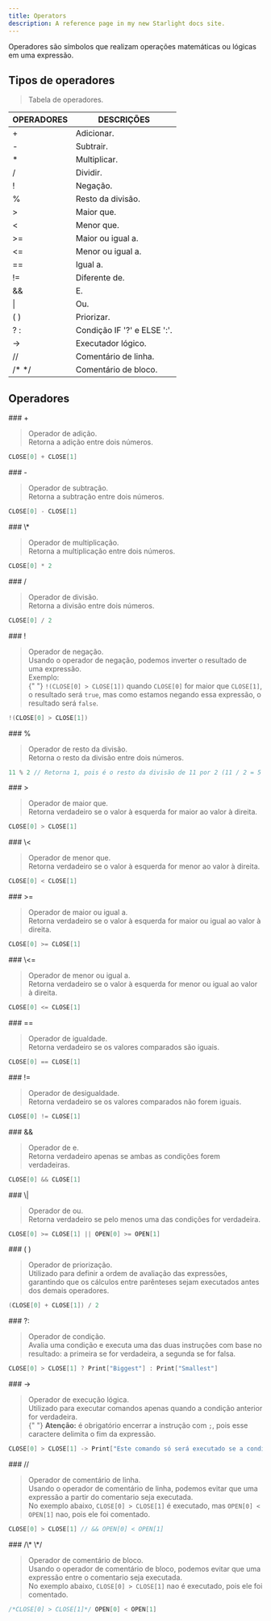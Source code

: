 ```yaml
---
title: Operators
description: A reference page in my new Starlight docs site.
---
```



Operadores são símbolos que realizam operações matemáticas ou lógicas em uma
expressão.

## Tipos de operadores

> Tabela de operadores.

| OPERADORES                  | DESCRIÇÕES                  |
| --------------------------- | --------------------------- |
| <CodeVar> + </CodeVar>      | Adicionar.                  |
| <CodeVar> - </CodeVar>      | Subtrair.                   |
| <CodeVar> \* </CodeVar>     | Multiplicar.                |
| <CodeVar> / </CodeVar>      | Dividir.                    |
| <CodeVar> ! </CodeVar>      | Negação.                    |
| <CodeVar> % </CodeVar>      | Resto da divisão.           |
| <CodeVar> > </CodeVar>      | Maior que.                  |
| <CodeVar> \< </CodeVar>     | Menor que.                  |
| <CodeVar> >= </CodeVar>     | Maior ou igual a.           |
| <CodeVar> \<\= </CodeVar>   | Menor ou igual a.           |
| <CodeVar> == </CodeVar>     | Igual a.                    |
| <CodeVar> != </CodeVar>     | Diferente de.               |
| <CodeVar> && </CodeVar>     | E.                          |
| <CodeVar> \| </CodeVar>     | Ou.                         |
| <CodeVar> ( ) </CodeVar>    | Priorizar.                  |
| <CodeVar> ? : </CodeVar>    | Condição IF '?' e ELSE ':'. |
| <CodeVar> -> </CodeVar>     | Executador lógico.          |
| <CodeVar> // </CodeVar>     | Comentário de linha.        |
| <CodeVar>/\* \*/ </CodeVar> | Comentário de bloco.        |

## Operadores

<Frame>
### +

> Operador de adição.<br/>
> Retorna a adição entre dois números.

```java
CLOSE[0] + CLOSE[1]
```

</Frame>

<Frame>
### -

> Operador de subtração.<br/>
> Retorna a subtração entre dois números.

```java
CLOSE[0] - CLOSE[1]
```

</Frame>

<Frame>
### \*

> Operador de multiplicação.<br/>
> Retorna a multiplicação entre dois números.

```java
CLOSE[0] * 2
```

</Frame>

<Frame>
### /

> Operador de divisão.<br/>
> Retorna a divisão entre dois números.

```java
CLOSE[0] / 2
```

</Frame>

<Frame>
### !

> Operador de negação.<br/>
> Usando o operador de negação, podemos inverter o resultado de uma expressão.<br/>
> Exemplo:<br/>{" "}
> `!(CLOSE[0] > CLOSE[1])` quando `CLOSE[0]` for maior que `CLOSE[1]`, o resultado será `true`, mas como estamos negando essa expressão, o resultado será `false`.

```java
!(CLOSE[0] > CLOSE[1])
```

</Frame>

<Frame>
### %

> Operador de resto da divisão.<br/>
> Retorna o resto da divisão entre dois números.

```java
11 % 2 // Retorna 1, pois é o resto da divisão de 11 por 2 (11 / 2 = 5 com resto 1)
```

</Frame>

<Frame>
### >

> Operador de maior que.<br/>
> Retorna verdadeiro se o valor à esquerda for maior ao valor à direita.

```java
CLOSE[0] > CLOSE[1]
```

</Frame>

<Frame>
### \<

> Operador de menor que.<br/>
> Retorna verdadeiro se o valor à esquerda for menor ao valor à direita.

```java
CLOSE[0] < CLOSE[1]
```

</Frame>

<Frame>
### >=

> Operador de maior ou igual a.<br/>
> Retorna verdadeiro se o valor à esquerda for maior ou igual ao valor à direita.

```java
CLOSE[0] >= CLOSE[1]
```

</Frame>

<Frame>
### \<=

> Operador de menor ou igual a.<br/>
> Retorna verdadeiro se o valor à esquerda for menor ou igual ao valor à direita.

```java
CLOSE[0] <= CLOSE[1]
```

</Frame>

<Frame>
### ==

> Operador de igualdade.<br/>
> Retorna verdadeiro se os valores comparados são iguais.

```java
CLOSE[0] == CLOSE[1]
```

</Frame>

<Frame>
### !=

> Operador de desigualdade.<br/>
> Retorna verdadeiro se os valores comparados não forem iguais.

```java
CLOSE[0] != CLOSE[1]
```

</Frame>

<Frame>
### &&

> Operador de e.<br/>
> Retorna verdadeiro apenas se ambas as condições forem verdadeiras.

```java
CLOSE[0] && CLOSE[1]
```

</Frame>

<Frame>
### \|

> Operador de ou.<br/>
> Retorna verdadeiro se pelo menos uma das condições for verdadeira.

```java
CLOSE[0] >= CLOSE[1] || OPEN[0] >= OPEN[1]
```

</Frame>

<Frame>
### ( )

> Operador de priorização.<br/>
> Utilizado para definir a ordem de avaliação das expressões, garantindo que os cálculos entre parênteses sejam executados antes dos demais operadores.

```java
(CLOSE[0] + CLOSE[1]) / 2
```

</Frame>

<Frame>
### ?:

> Operador de condição.<br/>
> Avalia uma condição e executa uma das duas instruções com base no resultado: a primeira se for verdadeira, a segunda se for falsa.

```java
CLOSE[0] > CLOSE[1] ? Print["Biggest"] : Print["Smallest"]
```

</Frame>

<Frame>
### ->

> Operador de execução lógica.<br/>
> Utilizado para executar comandos apenas quando a condição anterior for verdadeira.<br/>{" "}
> **Atenção:** é obrigatório encerrar a instrução com `;`, pois esse caractere delimita o fim da expressão.

```java
CLOSE[0] > CLOSE[1] -> Print["Este comando só será executado se a condição for verdadeira"];
```

</Frame>

<Frame>
### //

> Operador de comentário de linha.<br/>
> Usando o operador de comentário de linha, podemos evitar que uma expressão a partir do comentario seja executada.<br/>
> No exemplo abaixo, `CLOSE[0] > CLOSE[1]` é executado, mas `OPEN[0] < OPEN[1]` nao, pois ele foi comentado.<br/>

```java
CLOSE[0] > CLOSE[1] // && OPEN[0] < OPEN[1]
```

</Frame>

<Frame>
### /\* \*/

> Operador de comentário de bloco.<br/>
> Usando o operador de comentário de bloco, podemos evitar que uma expressão entre o comentario seja executada.<br/>
> No exemplo abaixo, `CLOSE[0] > CLOSE[1]` nao é executado, pois ele foi comentado.<br/>

```java
/*CLOSE[0] > CLOSE[1]*/ OPEN[0] < OPEN[1]
```

</Frame>

